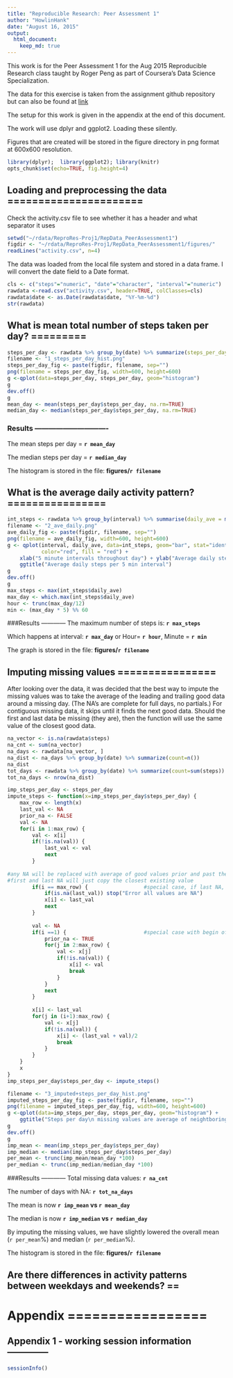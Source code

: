 ```yaml
---
title: "Reproducible Research: Peer Assessment 1"
author: "HowlinHank"
date: "August 16, 2015"
output: 
  html_document:
    keep_md: true
---
```


This work is for the Peer Assessment 1 for the Aug 2015 Reproducible Research class taught by
Roger Peng as part of Coursera's Data Science Specialization.

The data for this exercise is taken from the assignment github repository but can also be found at [link](https://d396qusza40orc.cloudfront.net/repdata%2Fdata%2Factivity.zip)

The setup for this work is given in the appendix at the end of this document.

The work will use dplyr and ggplot2. Loading these silently.

Figures that are created will be stored in the figure directory in png format at 600x600
resolution.


```r
library(dplyr);  library(ggplot2); library(knitr)
opts_chunk$set(echo=TRUE, fig.height=4)
```

## Loading and preprocessing the data ======================

Check the activity.csv file to see whether it has a header and what separator it uses

```r
setwd("~/rdata/ReproRes-Proj1/RepData_PeerAssessment1") 
figdir <- "~/rdata/ReproRes-Proj1/RepData_PeerAssessment1/figures/"
readLines("activity.csv", n=4)
```

The data was loaded from the local file system and stored in a data frame. I will convert the date
field to a Date format.

```r
cls <- c("steps"="numeric", "date"="character", "interval"="numeric")
rawdata <-read.csv("activity.csv", header=TRUE, colClasses=cls)
rawdata$date <- as.Date(rawdata$date, "%Y-%m-%d")
str(rawdata)
```


## What is mean total number of steps taken per day? =========

```r
steps_per_day <- rawdata %>% group_by(date) %>% summarize(steps_per_day= sum(steps))
filename <- "1_steps_per_day_hist.png"
steps_per_day_fig <- paste(figdir, filename, sep="")
png(filename = steps_per_day_fig, width=600, height=600)
g <-qplot(data=steps_per_day, steps_per_day, geom="histogram")
g
dev.off()
g
mean_day <- mean(steps_per_day$steps_per_day, na.rm=TRUE)
median_day <- median(steps_per_day$steps_per_day, na.rm=TRUE)
```

### Results -------------------------------
The mean steps per day = **`r mean_day`**

The median steps per day = **`r median_day`**

The histogram is stored in the file: **figures/`r filename`**


## What is the average daily activity pattern? ================

```r
int_steps <- rawdata %>% group_by(interval) %>% summarise(daily_ave = mean(steps, na.rm=TRUE))
filename <- "2_ave_daily.png"
ave_daily_fig <- paste(figdir, filename, sep="")
png(filename = ave_daily_fig, width=600, height=600)
g <- qplot(interval, daily_ave, data=int_steps, geom="bar", stat="identity", 
           color="red", fill = "red") +
    xlab("5 minute intervals throughout day") + ylab("Average daily steps") +
    ggtitle("Average daily steps per 5 min interval")
g
dev.off()
g
max_steps <- max(int_steps$daily_ave)
max_day <- which.max(int_steps$daily_ave)
hour <- trunc(max_day/12)
min <- (max_day * 5) %% 60
```

###Results ------------
The maximum number of steps is: **`r max_steps`**

Which happens at interval: **`r max_day`**  or Hour= **`r hour`**, Minute = **`r min`**

The graph is stored in the file: **figures/`r filename`**

## Imputing missing values ================

After looking over the data, it was decided that the best way to impute the missing values was to take the average of the leading and trailing good data around a missing day. (The NA's are
complete for full days, no partials.) For contiguous missing data, it skips until it finds the
next good data. Should the first and last data be missing (they are), then the function will use the same value of the closest good data.

```r
na_vector <- is.na(rawdata$steps)
na_cnt <- sum(na_vector)
na_days <- rawdata[na_vector, ]
na_dist <- na_days %>% group_by(date) %>% summarize(count=n())
na_dist
tot_days <- rawdata %>% group_by(date) %>% summarize(count=sum(steps))
tot_na_days <- nrow(na_dist)

imp_steps_per_day <- steps_per_day
impute_steps <- function(x=imp_steps_per_day$steps_per_day) {
    max_row <- length(x)
    last_val <- NA
    prior_na <- FALSE
    val <- NA
    for(i in 1:max_row) {
        val <- x[i]
        if(!is.na(val)) {
            last_val <- val
            next
        }
    
#any NA will be replaced with average of good values prior and past the hole
#first and last NA will just copy the closest existing value
        if(i == max_row) {                  #special case, if last NA, use previous val
            if(is.na(last_val)) stop("Error all values are NA")
            x[i] <- last_val
            next
        }
    
        val <- NA
        if(i ==1) {                         #special case with begin of list since no priors
            prior_na <- TRUE
            for(j in 2:max_row) {
                val <- x[j]
                if(!is.na(val)) {
                    x[i] <- val
                    break
                }
            }
            next
        }
        
        x[i] <- last_val
        for(j in (i+1):max_row) {
            val <- x[j]
            if(!is.na(val)) {
                x[i] <- (last_val + val)/2
                break
            }
        }
    }
    x
}
imp_steps_per_day$steps_per_day <- impute_steps()

filename <- "3_imputed+steps_per_day_hist.png"
imputed_steps_per_day_fig <- paste(figdir, filename, sep="")
png(filename = imputed_steps_per_day_fig, width=600, height=600)
g <-qplot(data=imp_steps_per_day, steps_per_day, geom="histogram") +
    ggtitle("Steps per day\n missing values are average of neightboring good data")
g
dev.off()
g
imp_mean <- mean(imp_steps_per_day$steps_per_day)
imp_median <- median(imp_steps_per_day$steps_per_day)
per_mean <- trunc(imp_mean/mean_day *100)
per_median <- trunc(imp_median/median_day *100)

```

###Results ------------
Total missing data values: **`r na_cnt`**

The number of days with NA: **`r tot_na_days`**

The mean is now **`r imp_mean` vs `r mean_day`**

The median is now **`r imp_median` vs `r median_day`**

By imputing the missing values, we have slightly lowered the overall mean (`r per_mean`%) and 
median (`r per_median`%).

The histogram is stored in the file: **figures/`r filename`**


## Are there differences in activity patterns between weekdays and weekends? ==



# Appendix =================

## Appendix 1 - working session information --------------

```r
sessionInfo()
```


